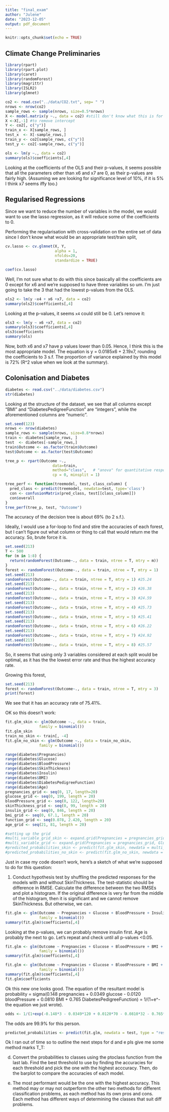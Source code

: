 ```yaml
---
title: "final_exam"
author: "Julene"
date: "2023-12-05"
output: pdf_document
---
```


```r
knitr::opts_chunk$set(echo = TRUE)
```

## Climate Change Preliminaries 

```r
library(rpart)
library(rpart.plot)
library(caret)
library(randomForest)
library(magrittr)
library(ISLR2)
library(glmnet)
```

```r
co2 <- read.csv("../data/CO2.txt", sep= " ")
nrows <- nrow(co2)
sample_rows <- sample(nrows, size=0.5*nrows)
X <- model.matrix(y ~., data = co2) #still don't know what this is for
X <-X[,-1] #to remove intercept
Y <- co2[, c("y")]
train_x <- X[sample_rows, ]
test_x  <- X[-sample_rows,]
train_y <- co2[sample_rows, c("y")]
test_y <- co2[-sample_rows, c("y")]
```

```r
ols <- lm(y ~., data = co2)
summary(ols)$coefficients[,4]  
```
Looking at the coefficients of the OLS and their p-values, it seems possible that all the parameters other than x6 and x7 are 0, as their p-values are fairly high. (Assuming we are looking for significance level of 10%, if it is 5% I think x7 seems iffy too.) 

## Regularised Regressions

Since we want to reduce the number of variables in the model, we would want to use the lasso regression, as it will reduce some of the coefficients to 0. 
 
Performing the regularisation with cross-validation on the entire set of data since I don't know what would be an appropriate test/train split, 
```r
cv.lasso <- cv.glmnet(X, Y, 
                      alpha = 1,
                      nfolds=20,
                      standardize = TRUE)

```



```r
coef(cv.lasso)
```
Well, I'm not sure what to do with this since basically all the coefficients are 0 except for x6 and we're supposed to have three variables so um. I'm just going to take the 3 that had the lowest p-values from the OLS. 

```r
ols2 <- lm(y ~x4 + x6 +x7, data = co2)
summary(ols2)$coefficients[,4]
```

Looking at the p-values, it seems `x4` could still be 0. Let's remove it:

```r
ols3 <- lm(y ~ x6 +x7, data = co2)
summary(ols3)$coefficients[,4]
ols3$coefficients
summary(ols)
```
Now, both x6 and x7 have p values lower than 0.05. Hence, I think this is the most appropriate model. The equation is y = 0.0185x6 + 2.19x7, rounding the coefficients to 3 s.f. The proportion of variance explained by this model is 72% (R^2 value when we look at the summary). 

## Colonisation and Diabetes

```r
diabetes <- read.csv("../data/diabetes.csv")
str(diabetes)
```

Looking at the structure of the dataset, we see that all columns except "BMI" and "DiabetesPedigreeFunction" are "integers", while the aforementioned columns are "numeric".

```r
set.seed(123)
nrows <- nrow(diabetes)
sample_rows <- sample(nrows, size=0.8*nrows)
train <- diabetes[sample_rows, ]
test  <- diabetes[-sample_rows,]
train$Outcome <- as.factor(train$Outcome)
test$Outcome <- as.factor(test$Outcome)
```

```r
tree_p <- rpart(Outcome ~., 
                     data=train,
                     method="class",   # "anova" for quantitative response
                     cp = 0, minsplit = 1)  

tree_perf <- function(treemodel, test, class_column) {
  pred_class <- predict(treemodel, newdata=test, type='class')
  con <- confusionMatrix(pred_class, test[[class_column]])
  con$overall
}
tree_perf(tree_p, test, "Outcome")

```

The accuracy of the decision tree is about 69% (to 2 s.f.). 


Ideally, I would use a for-loop to find and stire the accuracies of each forest, but I can't figure out what column or thing to call that would return me the accuracy. So, brute force it is. 
```r
set.seed(213)
T <- 500
for (m in 1:8) {
  return(randomForest(Outcome~., data = train, ntree = T, mtry = m))
}
forest <- randomForest(Outcome~., data = train, ntree = T, mtry = 1)
set.seed(213)
randomForest(Outcome~., data = train, ntree = T, mtry = 1) #25.24
set.seed(213)
randomForest(Outcome~., data = train, ntree = T, mtry = 2) #26.38
set.seed(213)
randomForest(Outcome~., data = train, ntree = T, mtry = 3) #24.59
set.seed(213)
randomForest(Outcome~., data = train, ntree = T, mtry = 4) #25.73
set.seed(213)
randomForest(Outcome~., data = train, ntree = T, mtry = 5) #25.41
set.seed(213)
randomForest(Outcome~., data = train, ntree = T, mtry = 6) #26.22
set.seed(213)
randomForest(Outcome~., data = train, ntree = T, mtry = 7) #24.92
set.seed(213)
randomForest(Outcome~., data = train, ntree = T, mtry = 8) #25.57

```
So, it seems that using only 3 variables considered at each split would be optimal, as it has the the lowest error rate and thus the highest accuracy rate. 

Growing this forest, 
```r
set.seed(213)
forest <- randomForest(Outcome~., data = train, ntree = T, mtry = 3)
print(forest)
```
We see that it has an accuracy rate of 75.41%. 

OK so this doesn't work: 
```r
fit.glm_skin <- glm(Outcome ~., data = train,
               family = binomial())
fit.glm_skin
train_no_skin <- train[, -4]
fit.glm_no_skin <- glm(Outcome ~., data = train_no_skin,
               family = binomial())

range(diabetes$Pregnancies)
range(diabetes$Glucose)
range(diabetes$BloodPressure)
range(diabetes$SkinThickness)
range(diabetes$Insulin)
range(diabetes$BMI)
range(diabetes$DiabetesPedigreeFunction)
range(diabetes$Age)
pregnancies_grid <- seq(0, 17, length=20) 
glucose_grid <- seq(0, 199, length = 20)
bloodPressure_grid <- seq(0, 122, length=20) 
skinThickness_grid <- seq(0, 99, length = 20)
insulin_grid <- seq(0, 846, length = 20)
bmi_grid <- seq(0, 67.1, length = 20)
function_grid <- seq(0.078, 2.420, length = 20)
age_grid <- seq(21, 81, length = 20)

#setting up the grid
#multi_variable_grid_skin <- expand.grid(Pregnancies = pregnancies_grid, Glucose = glucose_grid, BloodPressure= bloodPressure_grid, SkinThickness = skinThickness_grid, Insulin = insulin_grid, BMI = bmi_grid, DiabetesPedigreeFunction = function_grid, Age = age_grid)
#multi_variable_grid <- expand.grid(Pregnancies = pregnancies_grid, Glucose = glucose_grid, BloodPressure= bloodPressure_grid, Insulin = insulin_grid, BMI = bmi_grid, DiabetesPedigreeFunction = function_grid, Age = age_grid)
#predicted_probabilities_skin <- predict(fit.glm_skin, newdata = multi_variable_grid_skin, type = "response")
#predicted_probabilities_no_skin <- predict(fit.glm_no_skin, newdata = multi_variable_grid, type = "response")

```
Just in case my code doesn't work, here's a sketch of what we're supposed to do for this question: 

1. Conduct hypothesis test by shuffling the predicted responses for the models with and without SkinThickness. The test-statistic should be difference in RMSE. Calculate the difference between the two RMSEs and plot a histogram. If the original difference is very far from the middle of the histogram, then it is significant and we cannot remove SkinThickness. But otherwise, we can. 

```r
fit.glm <- glm(Outcome ~ Pregnancies + Glucose + BloodPressure + Insulin + BMI + DiabetesPedigreeFunction + Age, data = train,
               family = binomial())
summary(fit.glm)$coefficients[,4]  
```

Looking at the p-values, we can probably remove insulin first. Age is probably the next to go. Let's repeat and check until all p-values <0.05.  

```r
fit.glm <- glm(Outcome ~ Pregnancies + Glucose + BloodPressure + BMI + DiabetesPedigreeFunction + Age, data = train,
               family = binomial())
summary(fit.glm)$coefficients[,4]  

fit.glm <- glm(Outcome ~ Pregnancies + Glucose + BloodPressure + BMI + DiabetesPedigreeFunction, data = train,
               family = binomial())
summary(fit.glm)$coefficients[,4]  
fit.glm$coefficients
```

Ok this new one looks good. The equation of the resultant model is probability = sigma(0.148 pregnancies + 0.0349 glucose - 0.0120 bloodPressure + 0.0810 BMI + 0.765 DiabetesPedigreeFunction) = 1/(1+e^-the equation we just wrote). 

```r
odds <- 1/(1+exp(-0.148*3 - 0.0349*120 + 0.0120*70 - 0.0810*32 - 0.765*0.35))

```

The odds are 99.9% for this person. 

```r
predicted_probabilities <- predict(fit.glm, newdata = test, type = "response")
```

Ok I ran out of time so to outline the next steps for d and e pls give me some method marks T_T: 

d. Convert the probabilities to classes using the ptoclass function from the last lab. Find the best threshold to use by finding the accuracies for each threshold and pick the one with the highest acccuracy. Then, do the barplot to compare the accuracies of each model. 

e. The most performant would be the one with the highest accuracy. This method may or may not outperform the other two methods for different classification problems, as each method has its own pros and cons. Each method has different ways of determining the classes that suit diff problems. 